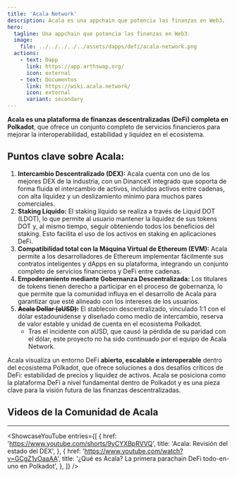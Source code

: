 ```yaml
---
title: 'Acala Network'
description: Acala es una appchain que potencia las finanzas en Web3.
hero:
  tagline: Una appchain que potencia las finanzas en Web3.
  image: 
    file: ../../../../../assets/dapps/defi/acala-network.png
  actions:
    - text: Dapp
      link: https://app.arthswap.org/
      icon: external
    - text: Documentos
      link: https://wiki.acala.network/
      icon: external
      variant: secondary
---
```



**Acala es una plataforma de finanzas descentralizadas (DeFi) completa en Polkadot**, que ofrece un conjunto completo de servicios financieros para mejorar la interoperabilidad, estabilidad y liquidez en el ecosistema.

## Puntos clave sobre Acala:
1. **Intercambio Descentralizado (DEX):** Acala cuenta con uno de los mejores DEX de la industria, con un DinanceX integrado que soporta de forma fluida el intercambio de activos, incluidos activos entre cadenas, con alta liquidez y un deslizamiento mínimo para muchos pares comerciales.
2. **Staking Líquido:** El staking líquido se realiza a través de Liquid DOT (LDOT), lo que permite al usuario mantener la liquidez de sus tokens DOT y, al mismo tiempo, seguir obteniendo todos los beneficios del staking. Esto facilita el uso de los activos en staking en aplicaciones DeFi.
3. **Compatibilidad total con la Máquina Virtual de Ethereum (EVM):** Acala permite a los desarrolladores de Ethereum implementar fácilmente sus contratos inteligentes y dApps en su plataforma, integrando un conjunto completo de servicios financieros y DeFi entre cadenas.
4. **Empoderamiento mediante Gobernanza Descentralizada:** Los titulares de tokens tienen derecho a participar en el proceso de gobernanza, lo que permite que la comunidad influya en el desarrollo de Acala para garantizar que esté alineado con los intereses de los usuarios.
5. **<del>Acala Dollar (aUSD):</del>** El stablecoin descentralizado, vinculado 1:1 con el dólar estadounidense y diseñado como medio de intercambio, reserva de valor estable y unidad de cuenta en el ecosistema Polkadot.
   - Tras el incidente con aUSD, que causó la pérdida de su paridad con el dólar, este proyecto no ha sido continuado por el equipo de Acala Network.

Acala visualiza un entorno DeFi **abierto, escalable e interoperable** dentro del ecosistema Polkadot, que ofrece soluciones a dos desafíos críticos de DeFi: estabilidad de precios y liquidez de activos. Acala se posiciona como la plataforma DeFi a nivel fundamental dentro de Polkadot y es una pieza clave para la visión futura de las finanzas descentralizadas.

## Videos de la Comunidad de Acala
------------
<ShowcaseYouTube
  entries={[
    {
      href: 'https://www.youtube.com/shorts/9yCYXBpRVVQ',
      title: 'Acala: Revisión del estado del DEX',
    },
       {
      href: 'https://www.youtube.com/watch?v=GCgZ1yOaaAA',
      title: '¿Qué es Acala? La primera parachain DeFi todo-en-uno en Polkadot',
    },
  ]} />
